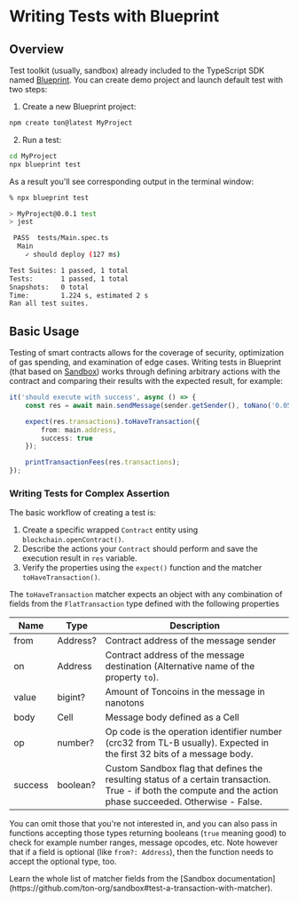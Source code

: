
# Writing Tests with Blueprint

## Overview

Test toolkit (usually, sandbox) already included to the TypeScript SDK named [Blueprint](https://github.com/ton-org/blueprint). You can create demo project and launch default test with two steps:

1. Create a new Blueprint project:
```bash
npm create ton@latest MyProject
```

2. Run a test:
```bash
cd MyProject
npx blueprint test
```

As a result you'll see corresponding output in the terminal window:

```bash
% npx blueprint test

> MyProject@0.0.1 test
> jest

 PASS  tests/Main.spec.ts
  Main
    ✓ should deploy (127 ms)

Test Suites: 1 passed, 1 total
Tests:       1 passed, 1 total
Snapshots:   0 total
Time:        1.224 s, estimated 2 s
Ran all test suites.
```

## Basic Usage
Testing of smart contracts allows for the coverage of security, optimization of gas spending, and examination of edge cases.
Writing tests in Blueprint (that based on [Sandbox](https://github.com/ton-org/sandbox)) works through defining arbitrary actions with the contract and comparing their results with the expected result, for example:

```typescript
it('should execute with success', async () => {                              // description of the test case
    const res = await main.sendMessage(sender.getSender(), toNano('0.05'));  // performing an action with contract main and saving result in res

    expect(res.transactions).toHaveTransaction({                             // configure the expected result with expect() function
        from: main.address,                                                  // set expected sender for transaction we want to test matcher properties from
        success: true                                                        // set the desirable result using matcher property success
    });

    printTransactionFees(res.transactions);                                  // print table with details on spent fees
});
```


### Writing Tests for Complex Assertion

The basic workflow of creating a test is:
1. Create a specific wrapped `Contract` entity using `blockchain.openContract()`.
2. Describe the actions your `Contract` should perform and save the execution result in `res` variable.
3. Verify the properties using the `expect()` function and the matcher `toHaveTransaction()`.

The `toHaveTransaction` matcher expects an object with any combination of fields from the `FlatTransaction` type defined with the following properties

| Name                 | Type          | Description                                                                                                                                                         |
|----------------------|---------------|---------------------------------------------------------------------------------------------------------------------------------------------------------------------|
| from                 | Address?      | Contract address of the message sender                                                                                                                              |
| on                   | Address       | Contract address of the message destination  (Alternative name of the property `to`).                                                                               |
| value                | bigint?       | Amount of Toncoins in the message in nanotons                                                                                                                       |
| body                 | Cell          | Message body defined as a Cell                                                                                                                                              |
| op                   | number?       | Op code is the operation identifier number (crc32 from TL-B usually). Expected in the first 32 bits of a message body.                                              |
|success| boolean?       | Custom Sandbox flag that defines the resulting status of a certain transaction. True - if both the compute and the action phase succeeded. Otherwise - False.       |

You can omit those that you're not interested in, and you can also pass in functions accepting those types returning booleans (`true` meaning good) to check for example number ranges, message opcodes, etc. Note however that if a field is optional (like `from?: Address`), then the function needs to accept the optional type, too.


<Callout type="warning" emoji="⚠️">
Learn the whole list of matcher fields from the [Sandbox documentation](https://github.com/ton-org/sandbox#test-a-transaction-with-matcher).
</Callout>